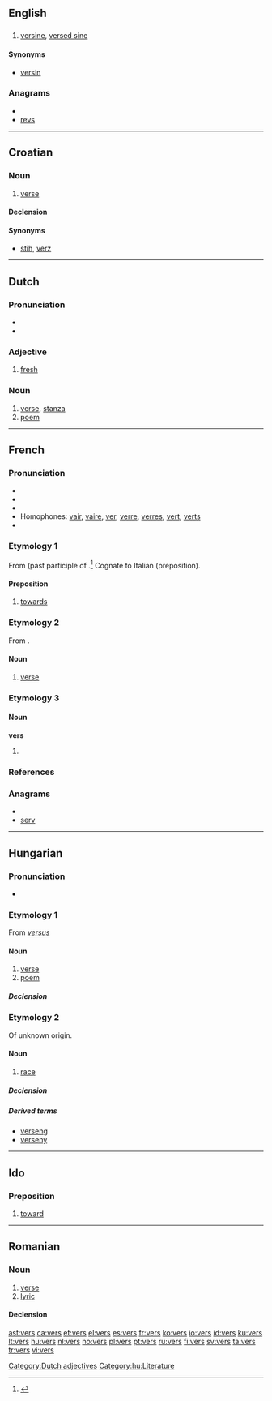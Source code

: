 {{also|verš}}
==English==

==={{abbreviation}}===
{{infl|en|abbreviation}}

# {{trigonometry}} [[versine]], [[versed sine]]

====Synonyms====
* [[versin]]

===Anagrams===
* {{alphagram|ersv}}
* [[revs#English|revs]]

----

==Croatian==

===Noun===
{{hr-noun|g=m|versi}}

# {{archaic|lang=hr}} [[verse]]

====Declension====
{{hr-decl-dan}}

====Synonyms====
* [[stih]], [[verz]]

----

==Dutch==

===Pronunciation===
* {{IPA|/vers/|lang=nl}}
* {{audio|Nl-vers.ogg|audio}}

===Adjective===
{{nl-adj|sup=verst}}

# [[fresh]]

===Noun===
{{nl-noun|g=f|verzen}}

# [[verse]], [[stanza]]
# [[poem]]

[[Category:Dutch adjectives]]

----

==French==

===Pronunciation===
* {{audio|Fr-vers.ogg|audio}}
* {{IPA | /vɛːʁ/}}
* {{SAMPA | /vE:R/}}
* Homophones: [[vair]], [[vaire]], [[ver]], [[verre]], [[verres]], [[vert]], [[verts]]
* {{rhymes|εːʀ|lang=fr}}

===Etymology 1===
From {{etyl|la|fr}} {{term|versus|lang=la}} (past participle of {{term|vertere|lang=la}}.<ref>{{cite book | last = Picoche | first = Jacqueline | coauthors = Jean-Claude Rolland | title = Dictionnaire étymologique du français | year = 2009 | publisher = Dictionnaires Le Robert | location = Paris | language = French }}</ref> Cognate to Italian {{term|verso|lang=it}} (preposition).

====Preposition====
{{infl|fr|preposition}}

# [[towards]]

===Etymology 2===
From {{etyl|la|fr}} {{term|versus|lang=la}}.
====Noun====
{{fr-noun|m| plural=vers}}

# [[verse]]

===Etymology 3===

====Noun====
'''vers''' {{m|p}}

# {{plural of | ver#French | ver|lang=French}}

===References===
<references/>

===Anagrams===
* {{alphagram|ersv}}
* [[serv#French|serv]]

----

==Hungarian==

===Pronunciation===
* {{IPA|/ˈvɛrʃ/|lang=hu}}

===Etymology 1===
From {{etyl|la|hu}} ''[[versus]]''

====Noun====
{{hu-noun|ek}}

# [[verse]]
# [[poem]]

=====Declension=====
{{hu-decl-ek|ver|s|et}}{{hu-pos-etek|vers||ei}}

===Etymology 2===
Of unknown origin.

====Noun====
{{hu-noun|ek}}

# {{context|obsolete|lang=hu}} [[race]]

=====Declension=====
{{hu-decl-ek|ver|s|et}}{{hu-pos-etek|vers||ei}}

=====Derived terms=====
* [[verseng]]
* [[verseny]]

[[Category:hu:Literature]]

----

==Ido==

===Preposition===
{{infl|io|preposition}}

# [[toward]]

----

==Romanian==

===Noun===
{{ro-noun|n|versuri}}

# [[verse]]
# [[lyric]]

====Declension====
{{ro-noun-n-uri}}

[[ast:vers]]
[[ca:vers]]
[[et:vers]]
[[el:vers]]
[[es:vers]]
[[fr:vers]]
[[ko:vers]]
[[io:vers]]
[[id:vers]]
[[ku:vers]]
[[lt:vers]]
[[hu:vers]]
[[nl:vers]]
[[no:vers]]
[[pl:vers]]
[[pt:vers]]
[[ru:vers]]
[[fi:vers]]
[[sv:vers]]
[[ta:vers]]
[[tr:vers]]
[[vi:vers]]